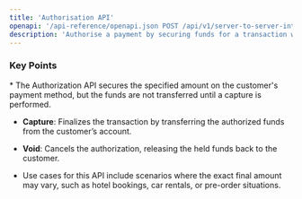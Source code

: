 ```yaml
---
title: 'Authorisation API'
openapi: '/api-reference/openapi.json POST /api/v1/server-to-server-interface/authorization'
description: 'Authorise a payment by securing funds for a transaction without capturing them immediately.'
---
```


### Key Points

<Info>
  * The Authorization API secures the specified amount on the customer's payment method, but the funds are not transferred until a capture is performed.

  * **Capture**: Finalizes the transaction by transferring the authorized funds from the customer’s account.

  * **Void**: Cancels the authorization, releasing the held funds back to the customer.

  * Use cases for this API include scenarios where the exact final amount may vary, such as hotel bookings, car rentals, or pre-order situations.
</Info>